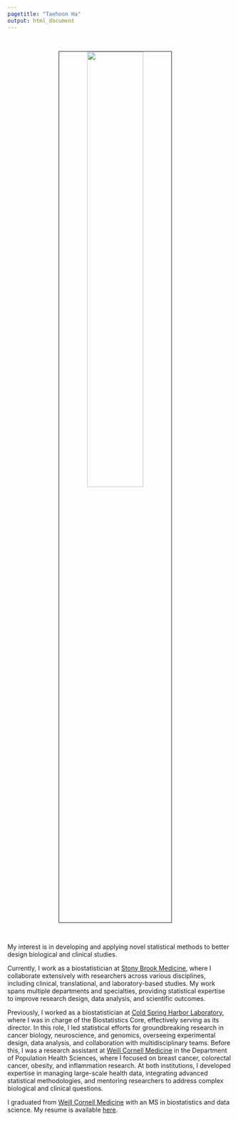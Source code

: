 ```yaml
---
pagetitle: "Taehoon Ha"
output: html_document
---
```


<link rel="stylesheet" href="styles.css" type="text/css">
<link rel="stylesheet" href="site_libs/academicons-1.9.1/css/academicons.min.css"/>

<br>

<p align="center">
<img src="images/taehoonh.jpg" style="width:50%; border:0.5px solid; margin-right: 20px" align="center">
</p>
<br>

My interest is in developing and applying novel statistical methods to better design biological and clinical studies. 

Currently, I work as a biostatistician at [Stony Brook Medicine](https://osa.stonybrookmedicine.edu/research-core-facilities/bcc), where I collaborate extensively with researchers across various disciplines, including clinical, translational, and laboratory-based studies. My work spans multiple departments and specialties, providing statistical expertise to improve research design, data analysis, and scientific outcomes.

Previously, I worked as a biostatistician at [Cold Spring Harbor Laboratory](https://www.cshl.edu), where I was in charge of the Biostatistics Core, effectively serving as its director. In this role, I led statistical efforts for groundbreaking research in cancer biology, neuroscience, and genomics, overseeing experimental design, data analysis, and collaboration with multidisciplinary teams. Before this, I was a research assistant at [Weill Cornell Medicine](https://weillcornell.org) in the Department of Population Health Sciences, where I focused on breast cancer, colorectal cancer, obesity, and inflammation research. At both institutions, I developed expertise in managing large-scale health data, integrating advanced statistical methodologies, and mentoring researchers to address complex biological and clinical questions.

I graduated from [Weill Cornell Medicine](https://weill.cornell.edu/) with an MS in biostatistics and data science. My resume is available [here](files/Resume_TaehoonHa_202504G.pdf).

<br>

<!-- <style> -->
<!-- div.box { background-color:#F6F6F6; border-radius: 5px; padding: 20px;} -->
<!-- </style> -->
<!-- <div class = "box"> -->

<!-- ![](https://img.shields.io/badge/Cold%20Spring%20Harbor%20Laboratory-Biostatistics%20Offce%20Hours-9cf) -->

<!-- <strong>Thursday 2-4 pm</strong> <br> -->

<!-- My office hour is a Cancer-Center-sponsored core resource whose goal is to provide for, enhance, and/or facilitate statistical collaboration involving the design, conduct, analysis, or publication of biomedical research at Cold Spring Harbor Laboratory. This is one-hour complimentary statistical advice only for the CSHL Cancer Center faculty, staff, and students. -->

<!-- If you have additional questions, please feel free to reach out via ha@cshl.edu Thank you. -->
<!-- <br> -->

<!-- <!-- Calendly link widget begin --> 
<!-- <link href="https://assets.calendly.com/assets/external/widget.css" rel="stylesheet"> -->
<!-- <script src="https://assets.calendly.com/assets/external/widget.js" type="text/javascript"></script> -->
<!-- <a href="" onclick="Calendly.initPopupWidget({url: 'https://calendly.com/cshlbiostat'});return false;">Schedule time with me</a> -->
<!-- <!-- Calendly link widget end -->

<!-- </div> -->

<br>


